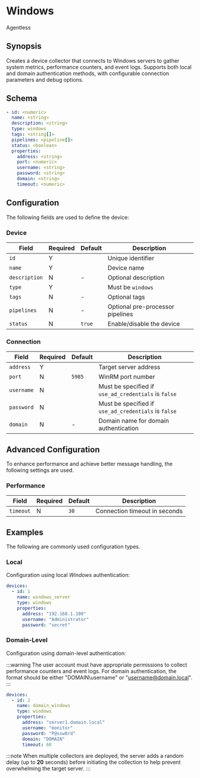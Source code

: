 # Windows

<span className="theme-doc-version-badge badge badge--secondary">Agentless</span>

## Synopsis

Creates a device collector that connects to Windows servers to gather system metrics, performance counters, and event logs. Supports both local and domain authentication methods, with configurable connection parameters and debug options.

## Schema

```yaml {1,2,4}
- id: <numeric>
  name: <string>
  description: <string>
  type: windows
  tags: <string[]>
  pipelines: <pipeline[]>
  status: <boolean>
  properties:
    address: <string>
    port: <numeric>
    username: <string>
    password: <string>
    domain: <string>
    timeout: <numeric>
```

## Configuration

The following fields are used to define the device:

### Device

|Field|Required|Default|Description|
|---|---|---|---|
|`id`|Y||Unique identifier|
|`name`|Y||Device name|
|`description`|N|-|Optional description|
|`type`|Y||Must be `windows`|
|`tags`|N|-|Optional tags|
|`pipelines`|N|-|Optional pre-processor pipelines|
|`status`|N|`true`|Enable/disable the device|

### Connection

|Field|Required|Default|Description|
|---|---|---|---|
|`address`|Y||Target server address|
|`port`|N|`5985`|WinRM port number|
|`username`|N||Must be specified if `use_ad_credentials` is `false`|
|`password`|N||Must be specified if `use_ad_credentials` is `false`|
|`domain`|N|-|Domain name for domain authentication|

## Advanced Configuration

To enhance performance and achieve better message handling, the following settings are used.

### Performance

|Field|Required|Default|Description|
|---|---|---|---|
|`timeout`|N|`30`|Connection timeout in seconds|

## Examples

The following are commonly used configuration types.

### Local

Configuration using local _Windows_ authentication:

```yaml
devices:
  - id: 1
    name: windows_server
    type: windows
    properties:
      address: "192.168.1.100"
      username: "Administrator"
      password: "secret"
```

### Domain-Level

Configuration using domain-level authentication:

:::warning
The user account must have appropriate permissions to collect performance counters and event logs. For domain authentication, the format should be either "DOMAIN\\username" or "username@domain.local".
:::

```yaml
devices:
  - id: 2
    name: domain_windows
    type: windows
    properties:
      address: "server1.domain.local"
      username: "monitor"
      password: "P@ssw0rd"
      domain: "DOMAIN"
      timeout: 60
```

:::note
When multiple collectors are deployed, the server adds a random delay (up to **20** seconds) before initiating the collection to help prevent overwhelming the target server.
:::

